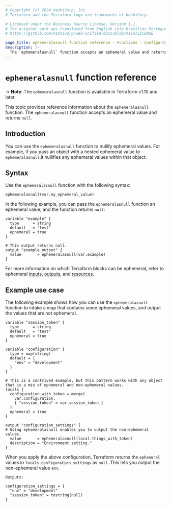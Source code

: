 ```yaml
---
# Copyright (c) 2024 HashiCorp, Inc.
# Terraform and the Terraform logo are trademarks of HashiCorp.

# Licensed under the Business Source License, Version 1.1.
# The original work was translated from English into Brazilian Portuguese.
# https://github.com/hashicorp/web-unified-docs/blob/main/LICENSE

page_title: ephemeralasnull function reference - Functions - Configuration Language
description: |-
  The `ephemeralasnull` function accepts an ephemeral value and returns null.
---
```


# `ephemeralasnull` function reference

-> **Note**: The `ephemeralasnull` function is available in Terraform v1.10 and later.

This topic provides reference information about the `ephemeralasnull` function. The `ephemeralasnull` function accepts an ephemeral value and returns `null`.

## Introduction

You can use the `ephemeralasnull` function to nullify ephemeral values. For example, if you pass an object with a nested ephemeral value to `ephemeralasnull`,it nullifies any ephemeral values within that object.

## Syntax

Use the `ephemeralasnull` function with the following syntax:

```hcl
ephemeralasnull(var.my_ephemeral_value)
```

In the following example, you can pass the `ephemeralasnull` function an ephemeral value, and the function returns `null`:

```hcl
variable "example" {
  type      = string
  default   = "test"
  ephemeral = true
}

# This output returns null.
output "example_output" {
  value       = ephemeralasnull(var.example)
}
```

For more information on which Terraform blocks can be ephemeral, refer to ephemeral [inputs](/terraform/language/values/variables#exclude-values-from-state), [outputs](/terraform/language/values/outputs#ephemeral-avoid-storing-values-in-state-or-plan-files), and [resources](/terraform/language/resources/ephemeral).

## Example use case

The following example shows how you can use the  `ephemeralasnull` function to intake a map that contains some ephemeral values, and output the values that are not ephemeral.

```hcl
variable "session_token" {
  type      = string
  default   = "test"
  ephemeral = true
}

variable "configuration" {
  type = map(string)
  default = {
    "env" = "development"
  }
}

# This is a contrived example, but this pattern works with any object that is a mix of ephemeral and non-ephemeral values.
locals {
  configuration_with_token = merge(
    var.configuration,
    { "session_token" = var.session_token }
  )
  ephemeral = true
}

output "configuration_settings" {
# Using ephemeralasnull enables you to output the non-ephemeral values.
  value       = ephemeralasnull(local.things_with_token)
  description = "Environment setting."
}
```

When you apply the above configuration, Terraform returns the `ephemeral` values in `locals.configuration_settings` as `null`. This lets you output the non-ephemeral value `env`.

```hcl
Outputs:

configuration_settings = {
  "env" = "development"
  "session_token" = tostring(null)
}
```
